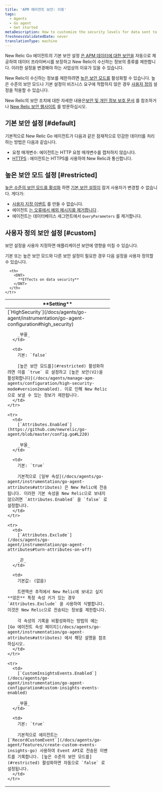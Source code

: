 ```yaml
---
title: 'APM 에이전트 보안: 이동'
tags:
  - Agents
  - Go agent
  - Get started
metaDescription: How to customize the security levels for data sent to New Relic from your Go app.
freshnessValidatedDate: never
translationType: machine
---
```


New Relic Go 에이전트의 기본 보안 설정 [은 APM 데이터에 대한 보안을](/docs/using-new-relic/new-relic-security/security/apm-agent-data-security) 자동으로 제공하여 데이터 프라이버시를 보장하고 New Relic이 수신하는 정보의 종류를 제한합니다. 이러한 설정을 변경해야 하는 사업상의 이유가 있을 수 있습니다.

New Relic이 수신하는 정보를 제한하려면 [높은 보안 모드를](#restricted) 활성화할 수 있습니다. 높은 수준의 보안 모드나 기본 설정이 비즈니스 요구에 적합하지 않은 경우 [사용자 정의](#custom) 설정을 적용할 수 있습니다.

New Relic의 보안 조치에 대한 자세한 내용은[보안 및 개인 정보 보호 문서](/docs/using-new-relic/new-relic-security/security/security-matters-data-privacy-new-relic) 를 참조하거나 [New Relic 보안 웹사이트](https://newrelic.com/security) 를 방문하십시오.

## 기본 보안 설정 [#default]

기본적으로 New Relic Go 에이전트가 다음과 같은 잠재적으로 민감한 데이터를 처리하는 방법은 다음과 같습니다.

* 요청 매개변수: 에이전트는 HTTP 요청 매개변수를 캡처하지 않습니다.
* [HTTPS](/docs/agents/go-agent/instrumentation/go-agent-configuration#use-tls) : 에이전트는 HTTPS를 사용하여 New Relic과 통신합니다.

## 높은 보안 모드 설정 [#restricted]

[높은 수준의 보안 모드를 활성화](/docs/agents/go-agent/instrumentation/go-agent-configuration#high_security) 하면 [기본 보안 설정이](#default) 잠겨 사용자가 변경할 수 없습니다. 게다가:

* [사용자 지정 이벤트](/docs/agents/go-agent/features/create-custom-events-insights-go) 를 만들 수 없습니다.
* 에이전트 [는 오류에서 예외 메시지를 제거합니다](https://github.com/newrelic/go-agent/blob/master/GUIDE.md#error-reporting) .
* 에이전트는 데이터베이스 세그먼트에서 `QueryParameters` 를 제거합니다.

## 사용자 정의 보안 설정 [#custom]

<Callout variant="caution">
  보안 설정을 사용자 지정하면 애플리케이션 보안에 영향을 미칠 수 있습니다.
</Callout>

기본 또는 높은 보안 모드와 다른 보안 설정이 필요한 경우 다음 설정을 사용자 정의할 수 있습니다.

<table>
  <thead>
    <tr>
      <th width="330px">
        <DNT>
          **Setting**
        </DNT>
      </th>

      <th>
        <DNT>
          **Effects on data security**
        </DNT>
      </th>
    </tr>
  </thead>

  <tbody>
    <tr>
      <td>
        [`HighSecurity`](/docs/agents/go-agent/instrumentation/go-agent-configuration#high_security)

        _부울_
      </td>

      <td>
        기본: `false`

        [높은 보안 모드를](#restricted) 활성화하려면 이를 `true` 로 설정하고 [높은 보안(V2)을 활성화합니다](/docs/agents/manage-apm-agents/configuration/high-security-mode#version2enabled). 이로 인해 New Relic으로 보낼 수 있는 정보가 제한됩니다.
      </td>
    </tr>

    <tr>
      <td>
        [`Attributes.Enabled`](https://github.com/newrelic/go-agent/blob/master/config.go#L220)

        _부울_
      </td>

      <td>
        기본: `true`

        기본적으로 [일부 속성](/docs/agents/go-agent/instrumentation/go-agent-attributes#attributes) 은 New Relic에 전송됩니다. 이러한 기본 속성을 New Relic으로 보내지 않으려면 `Attributes.Enabled` 을 `false` 로 설정합니다.
      </td>
    </tr>

    <tr>
      <td>
        [`Attributes.Exclude`](/docs/agents/go-agent/instrumentation/go-agent-attributes#turn-attributes-on-off)

        _끈_
      </td>

      <td>
        기본값: (없음)

        트랜잭션 추적에서 New Relic에 보내고 싶지 **않은** 특정 속성 키가 있는 경우 `Attributes.Exclude` 을 사용하여 식별합니다. 이것은 New Relic으로 전송되는 정보를 제한합니다.

        각 속성의 기록을 비활성화하는 방법의 예는 [Go 에이전트 속성 페이지](/docs/agents/go-agent/instrumentation/go-agent-attributes#attributes) 에서 해당 설명을 참조하십시오.
      </td>
    </tr>

    <tr>
      <td>
        [`CustomInsightsEvents.Enabled`](/docs/agents/go-agent/instrumentation/go-agent-configuration#custom-insights-events-enabled)

        _부울_
      </td>

      <td>
        기본: `true`

        기본적으로 에이전트는 [`RecordCustomEvent`](/docs/agents/go-agent/features/create-custom-events-insights-go) 사용하여 Event API로 전송된 이벤트를 기록합니다. [높은 수준의 보안 모드를](#restricted) 활성화하면 자동으로 `false` 로 설정됩니다.
      </td>
    </tr>
  </tbody>
</table>